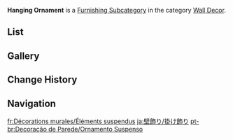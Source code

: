 {{Terminology Infobox
|title        = Hanging Ornament
|image        = Icon Housing Wall Decor Hanging Ornament.png
|type         = Item Groups
|type2        = Furnishing Subcategories
|type3        = Interior Furnishings
|type4        = Wall Decor
}}
'''Hanging Ornament''' is a [[Furnishing Subcategory]] in the category [[Wall Decor]].

==List==
{{Furnishings by Category Table|Wall Decor Hanging Ornament|nocategory=1|version=1}}

==Gallery==
{{Furnishings by Category Gallery|Wall Decor Hanging Ornament}}

==Change History==
{{Change History|1.5}}

==Navigation==
{{Furnishing Navbox|interior}}

[[Category:Wall Decor Hanging Ornament| ]]

[[fr:Décorations murales/Éléments suspendus]]
[[ja:壁飾り/掛け飾り]]
[[pt-br:Decoração de Parede/Ornamento Suspenso]]